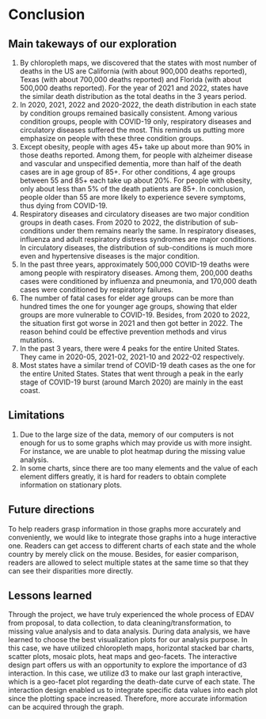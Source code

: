 # Conclusion
## Main takeways of our exploration
1) By chloropleth maps, we discovered that the states with most number of deaths in the US are California (with about 900,000 deaths reported), Texas (with about 700,000 deaths reported) and Florida (with about 500,000 deaths reported). For the year of 2021 and 2022, states have the similar death distribution as the total deaths in the 3 years period.  
2) In 2020, 2021, 2022 and 2020-2022, the death distribution in each state by condition groups remained basically consistent. Among various condition groups, people with COVID-19 only, respiratory diseases and circulatory diseases suffered the most. This reminds us putting more emphasize on people with these three condition groups.  
3) Except obesity, people with ages 45+ take up about more than 90% in those deaths reported. Among them, for people with alzheimer disease and vascular and unspecified dementia, more than half of the death cases are in age group of 85+. For other conditions, 4 age groups between 55 and 85+ each take up about 20%. For people with obesity, only about less than 5% of the death patients are 85+. In conclusion, people older than 55 are more likely to experience severe symptoms, thus dying from COVID-19.  
4) Respiratory diseases and circulatory diseases are two major condition groups in death cases. From 2020 to 2022, the distribution of sub-conditions under them remains nearly the same. In respiratory diseases, influenza and adult respiratory distress syndromes are major conditions. In circulatory diseases, the distribution of sub-conditions is much more even and hypertensive diseases is the major condition.  
5) In the past three years, approximately 500,000 COVID-19 deaths were among people with respiratory diseases. Among them, 200,000 deaths cases were conditioned by influenza and pneumonia, and 170,000 death cases were conditioned by respiratory failures.  
6) The number of fatal cases for elder age groups can be more than hundred times the one for younger age groups, showing that elder groups are more vulnerable to COVID-19. Besides, from 2020 to 2022, the situation first got worse in 2021 and then got better in 2022. The reason behind could be effective prevention methods and virus mutations.  
7) In the past 3 years, there were 4 peaks for the entire United States. They came in 2020-05, 2021-02, 2021-10 and 2022-02 respectively.  
8) Most states have a similar trend of COVID-19 death cases as the one for the entire United States. States that went through a peak in the early stage of COVID-19 burst (around March 2020) are mainly in the east coast.  

## Limitations
1) Due to the large size of the data, memory of our computers is not enough for us to some graphs which may provide us with more insight. For instance, we are unable to plot heatmap during the missing value analysis.  
2) In some charts, since there are too many elements and the value of each element differs greatly, it is hard for readers to obtain complete information on stationary plots.    

## Future directions
To help readers grasp information in those graphs more accurately and conveniently, we would like to integrate those graphs into a huge interactive one. Readers can get access to different charts of each state and the whole country by merely click on the mouse. Besides, for easier comparison, readers are allowed to select multiple states at the same time so that they can see their disparities more directly.  

## Lessons learned
Through the project, we have truly experienced the whole process of EDAV from proposal, to data collection, to data cleaning/transformation, to missing value analysis and to data analysis. During data analysis, we have learned to choose the best visualization plots for our analysis purpose. In this case, we have utilized chloropleth maps, horizontal stacked bar charts, scatter plots, mosaic plots, heat maps and geo-facets. The interactive design part offers us with an opportunity to explore the importance of d3 interaction. In this case, we utilize d3 to make our last graph interactive, which is a geo-facet plot regarding the death-date curve of each state. The interaction design enabled us to integrate specific data values into each plot since the plotting space increased. Therefore, more accurate information can be acquired through the graph.